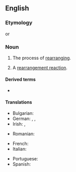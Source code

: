 {{also|réarrangement}}
==English==

===Etymology===
{{prefix|en|re|arrangement}} or {{suffix|en|rearrange|ment}}

===Noun===
{{en-noun}}

# The process of [[rearranging]].
# {{lb|en|chemistry}} A [[rearrangement reaction]].

====Derived terms====
* {{l|en|Kornblum-DeLaMare rearrangement}}

====Translations====
{{trans-top|the process of rearranging}}
* Bulgarian: {{t|bg|пренареждане|n}}
* German: {{t|de|Umordnung|f}}, {{t|de|Neuanordnung |f}}, {{t+|de|Umstellung|f}}
* Irish: {{t-check|ga|atheagar|m}}, {{t|ga|athordú|m}}
{{trans-mid}}
* Romanian: {{t+|ro|rearanjare|f}}
{{trans-bottom}}

{{trans-top|chemistry: rearrangement reaction}}
* French: {{t+|fr|réarrangement}}
* Italian: {{t|it|riarrangiamento|m}}
{{trans-mid}}
* Portuguese: {{t|pt|rearranjo}}
* Spanish: {{t|es|reorganización}}
{{trans-bottom}}